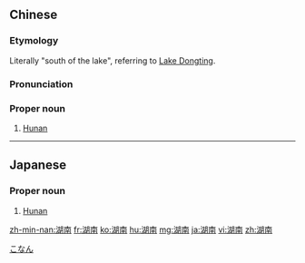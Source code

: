 ==Chinese==
{{zh-forms}}
{{wikipedia|lang=zh}}

===Etymology===
Literally "south of the lake", referring to [[w:Lake Dongting|Lake Dongting]].

===Pronunciation===
{{zh-pron
|m=Húnán
|c=wu4 naam4
|mn=Ô͘-lâm
|cat=pn
}}

===Proper noun===
{{zh-proper noun}}

# [[Hunan]]

{{zh-cat|Provinces of China}}

----

==Japanese==
{{ja-kanjitab|こ|なん|yomi=o}}

===Proper noun===
{{ja-pos|proper|こなん}}

# [[Hunan]]

[[Category:ja:Provinces of China|こなん]]

[[zh-min-nan:湖南]]
[[fr:湖南]]
[[ko:湖南]]
[[hu:湖南]]
[[mg:湖南]]
[[ja:湖南]]
[[vi:湖南]]
[[zh:湖南]]